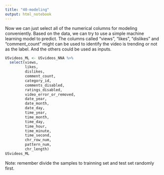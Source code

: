 ```yaml
---
title: "40-modeling"
output: html_notebook
---
```


Now we can just select all of the numerical columns for modeling conveniently. Based on the data, we can try to use a simple machine learning model to predict.
The columns called "views", "likes", "dislikes" and "comment_count" might can be used to identify the video is trending or not as the label. And the others could be used as inputs.
```r
USvideos_ML <- USvideos_NNA %>%
  select(views, 
         likes, 
         dislikes, 
         comment_count, 
         category_id, 
         comments_disabled, 
         ratings_disabled, 
         video_error_or_removed,
         date_year,
         date_month,
         date_day,
         time_year,
         time_month,
         time_day,
         time_hour,
         time_minute,
         time_second,
         chr_row_num,
         pattern_num,
         chr_length)
USvideos_ML
```

Note: remember divide the samples to trainning set and test set randomly first.

